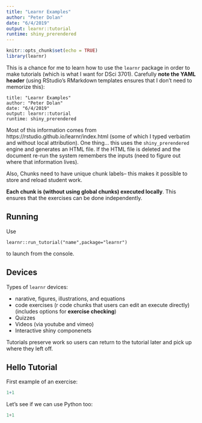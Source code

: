 ---
title: "Learnr Examples"
author: "Peter Dolan"
date: "6/4/2019"
output: learnr::tutorial
runtime: shiny_prerendered
---

```{r setup, include=FALSE}
knitr::opts_chunk$set(echo = TRUE)
library(learnr)
```

This is a chance for me to learn how to use the `learnr` package in order to make tutorials (which is what I want for DSci 3701).  Carefully **note the YAML header** (using RStudio's RMarkdown templates ensures that I don't need to memorize this):
```
title: "Learnr Examples"
author: "Peter Dolan"
date: "6/4/2019"
output: learnr::tutorial
runtime: shiny_prerendered
```

Most of this information comes from https://rstudio.github.io/learnr/index.html (some of which I typed verbatim and without local attribution).  One thing... this uses the `shiny_prerendered` engine and generates an HTML file.  If the HTML file is deleted and the document re-run the system remembers the inputs (need to figure out where that information lives).

Also, Chunks need to have unique chunk labels-- this makes it possible to store and reload student work.

**Each chunk is (without using global chunks) executed locally**.  This ensures that the exercises can be done independently.

## Running

Use 
```
learnr::run_tutorial("name",package="learnr")
```
to launch from the console.


## Devices

Types of `learnr` devices:

* narative, figures, illustrations, and equations
* code exercises (r code chunks that users can edit an execute directly) (includes options for **exercise checking**)
* Quizzes
* Videos (via youtube and vimeo)
* Interactive shiny componenets

Tutorials preserve work so users can return to the tutorial later and pick up where they left off.

## Hello Tutorial

First example of an exercise:

```{r addition, exercise=TRUE}
1+1
```

Let's see if we can use Python too:

```{python addition2, exercise=TRUE}
1+1
```
